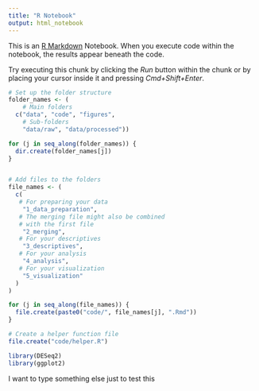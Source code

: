 ```yaml
---
title: "R Notebook"
output: html_notebook
---
```


This is an [R Markdown](http://rmarkdown.rstudio.com) Notebook. When you execute code within the notebook, the results appear beneath the code. 

Try executing this chunk by clicking the *Run* button within the chunk or by placing your cursor inside it and pressing *Cmd+Shift+Enter*. 

```r
# Set up the folder structure
folder_names <- (
    # Main folders
  c("data", "code", "figures",
    # Sub-folders
    "data/raw", "data/processed"))

for (j in seq_along(folder_names)) {
  dir.create(folder_names[j])
}


# Add files to the folders
file_names <- (
  c(
   # For preparing your data 
    "1_data_preparation",
   # The merging file might also be combined 
   # with the first file
    "2_merging", 
   # For your descriptives
    "3_descriptives",
   # For your analysis
    "4_analysis", 
   # For your visualization
    "5_visualization"
  )
)

for (j in seq_along(file_names)) {
  file.create(paste0("code/", file_names[j], ".Rmd"))
}

# Create a helper function file
file.create("code/helper.R")
```

```r
library(DESeq2)
library(ggplot2)
```


I want to type something else just to test this
